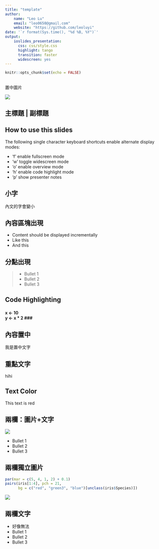 ```yaml
---
title: "template"
author: 
    name: "Leo Lu"
    email: "leo0650@gmail.com"
    website: "https://github.com/leoluyi"
date: '`r format(Sys.time(), "%d %B, %Y")`'
output: 
    ioslides_presentation:
      css: css/style.css
      highlight: tango
      transition: faster
      widescreen: yes
---
```

```r
knitr::opts_chunk$set(echo = FALSE)
```


## {.flexbox .vcenter}

置中圖片

<img src="img/sw.jpg" style="height:auto; max-width:100%;">


## 主標題 | 副標題

## How to use this slides

The following single character keyboard shortcuts enable alternate display modes:

- 'f' enable fullscreen mode
- 'w' toggle widescreen mode
- 'o' enable overview mode
- 'h' enable code highlight mode
- 'p' show presenter notes

## 小字 {.smaller}

內文的字會變小


## 內容區塊出現 {.build}

- Content should be displayed incrementally
- Like this
- And this

## 分點出現

>- Bullet 1
>- Bullet 2
>- Bullet 3

## Code Highlighting

### <b>
x <- 10  
y <- x * 2
### </b>


## 內容置中 {.flexbox .vcenter}

<div class="centered">
我是置中文字
</div>

## 重點文字 {.flexbox .vcenter .emphasized}

hihi

## Text Color

<div class="red2">
This text is red
</div>

## 兩欄：圖片+文字

<div class="columns-2">
  <img src="img/sw.jpg" style="height:auto; max-width:100%;">

  - Bullet 1
  - Bullet 2
  - Bullet 3
</div>

## 兩欄獨立圖片 {.columns-2}

```r
par(mar = c(5, 4, 1, 2) + 0.1)
pairs(iris[1:4], pch = 21,
      bg = c("red", "green3", "blue")[unclass(iris$Species)])
```

<img src="img/sw.jpg" style="height:auto; max-width:100%;">

## 兩欄文字 {.columns-2}

- 好像無法
- Bullet 1
- Bullet 2
- Bullet 3
